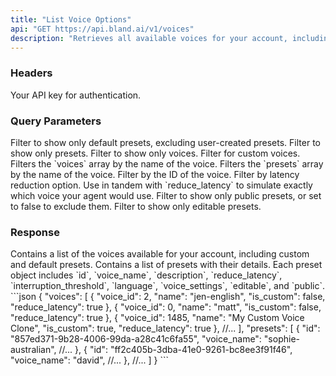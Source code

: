 ```yaml
---
title: "List Voice Options"
api: "GET https://api.bland.ai/v1/voices"
description: "Retrieves all available voices for your account, including custom and default presets."
---
```


### Headers

<ParamField header="authorization" type="string" required>
  Your API key for authentication.
</ParamField>

### Query Parameters

<ParamField query="default_only" type="boolean">
  Filter to show only default presets, excluding user-created presets.
</ParamField>

<ParamField query="presets_only" type="boolean">
  Filter to show only presets.
</ParamField>

<ParamField query="voices_only" type="boolean">
  Filter to show only voices.
</ParamField>

<ParamField query="is_custom" type="boolean">
  Filter for custom voices.
</ParamField>

<ParamField query="name" type="string">
  Filters the `voices` array by the name of the voice.
</ParamField>

<ParamField query="voice_name" type="string">
  Filters the `presets` array by the name of the voice.
</ParamField>

<ParamField query="voice_id" type="integer">
  Filter by the ID of the voice.
</ParamField>

<ParamField query="reduce_latency" type="boolean">
  Filter by latency reduction option. Use in tandem with `reduce_latency` to simulate exactly which voice your agent would use.
</ParamField>

<ParamField query="public" type="boolean">
  Filter to show only public presets, or set to false to exclude them.
</ParamField>

<ParamField query="editable" type="boolean">
  Filter to show only editable presets.
</ParamField>

### Response

<ResponseField type="array" name="voices">
    Contains a list of the voices available for your account, including custom and default presets.
</ResponseField>

<ResponseField type="object" name="presets">
    Contains a list of presets with their details. Each preset object includes `id`, `voice_name`, `description`, `reduce_latency`, `interruption_threshold`, `language`, `voice_settings`, `editable`, and `public`.
</ResponseField>

<ResponseExample>
```json
{
    "voices": [
        {
            "voice_id": 2,
            "name": "jen-english",
            "is_custom": false,
            "reduce_latency": true
        },
        {
            "voice_id": 0,
            "name": "matt",
            "is_custom": false,
            "reduce_latency": true
        },
        {
            "voice_id": 1485,
            "name": "My Custom Voice Clone",
            "is_custom": true,
            "reduce_latency": true
        },
        //...
    ],
    "presets": [
        {
            "id": "857ed371-9b28-4006-99da-a28c41c6fa55",
            "voice_name": "sophie-australian",
            //...
        },
        {
            "id": "ff2c405b-3dba-41e0-9261-bc8ee3f91f46",
            "voice_name": "david",
            //...
        },
        //...
    ]
}
```
</ResponseExample>
